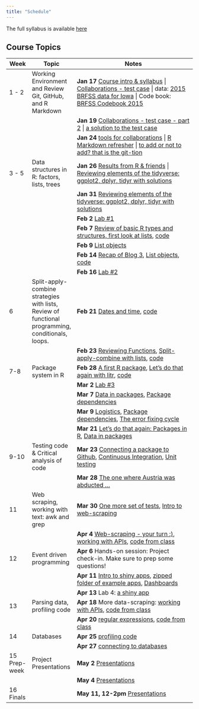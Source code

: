 ```yaml
---
title: "Schedule"
---
```


The full syllabus is available [here](syllabus.pdf)

## Course Topics

Week | Topic | Notes
----- | --------------- | ------------------------------------------------------
1 - 2     | Working Environment and Review Git, GitHub, and R Markdown   | **Jan 17 ** [Course intro & syllabus](../materials-2023/00_getting-started/slides.html) \| [Collaborations - test case](../materials-2023/01_collaborative-environment/01_test-case.html) \| data: [2015 BRFSS data for Iowa](../materials-2023/01_collaborative-environment/data/brfss_iowa.csv) \| Code book: [BRFSS Codebook 2015](https://www.cdc.gov/brfss/annual_data/2015/pdf/codebook15_llcp.pdf)
&nbsp;    | &nbsp;                                                       | **Jan 19** [Collaborations - test case - part 2](../materials-2023/01_collaborative-environment/01_test-case.html#16) \| [a solution to the test case](../materials-2023/01_collaborative-environment/02_test-case-solution.html)
&nbsp;    | &nbsp;                                                       | **Jan 24** [tools for collaborations](../materials-2023/01_collaborative-environment/03_tools-of-the-trade.html) \| [R Markdown refresher](https://ds202-at-isu.github.io/materials/01_collaborative-environment/03_rmarkdown.html#1) \| [to add or not to add? that is the git-tion](../materials-2023/01_collaborative-environment/05_responsible_git.html)
3 - 5     | Data structures in R: factors, lists, trees                  | **Jan 26** [Results from R & friends](../materials-2023/02_tidyverse/01b_r-and-friends.html) \| [Reviewing elements of the tidyverse: ggplot2, dplyr, tidyr with solutions](../materials-2023/02_tidyverse/01_intro.html)
&nbsp;    | &nbsp;                                                       | **Jan 31** [Reviewing elements of the tidyverse: ggplot2, dplyr, tidyr with solutions](../materials-2023/02_tidyverse/01_intro.html) 
&nbsp;    | &nbsp;                                                       | **Feb 2** [Lab #1](labs/01-slides.qmd)
&nbsp;    | &nbsp;                                                       | **Feb 7** [Review of basic R types and structures, first look at lists](../materials-2023/03_data-structures/01_data-structures.html), [code](../materials-2023/code/code-2023-02-07.R)
&nbsp;    | &nbsp;                                                       | **Feb 9** [ List objects](../materials-2023/03_data-structures/01_data-structures.html#18)
 &nbsp;        | &nbsp;                                                       | **Feb 14** [ Recap of Blog 3](../materials-2023/99_recaps/03_blog-recap.html), [List objects](../materials-2023/03_data-structures/01_data-structures.html#26), [code](../materials-2023/code/code-2023-02-14.R)
&nbsp;     |   &nbsp;     | **Feb 16** [Lab #2](labs/02_lab_2023.html)
6         | Split-apply-combine strategies with lists, Review of functional programming, conditionals, loops.                    | **Feb 21** [Dates and time](../materials-2023/03_data-structures/02_date-and-time.html), [code](../materials-2023/code/code-2023-02-21.R)  
&nbsp;    | &nbsp;                                                       | **Feb 23** [Reviewing Functions](../materials-2023/04_functional-programming/01_functions.html), [Split-apply-combine with lists](../materials-2023/04_functional-programming/02b_purrr.html), [code](../materials-2023/code/code-2023-02-23.R)  
7-8       | Package system in R                                          | **Feb 28** [A first R package](../materials-2023/09_packages/01_r-packages.html), [Let's do that again with litr](https://jacobbien.github.io/litr-project/index.html), [code](../materials-2023/code/code-2023-02-28.R)
&nbsp;    | &nbsp;                                                       | **Mar 2** [Lab #3](labs/03-lab-slides.qmd)
&nbsp;    | &nbsp;                                                       | **Mar 7** [Data in packages](../materials-2023/09_packages/02_r-packages-data.html), [Package dependencies](../materials-2023/09_packages/01_r-packages.html#11)
&nbsp;    | &nbsp;                                                       | **Mar 9** [Logistics](../materials-2023/news/news-2023-03-09.html), [Package dependencies](../materials-2023/09_packages/01_r-packages-data.html#11), [The error fixing cycle](../materials-2023/09_packages/02_r-packages-data.html)
&nbsp;    | &nbsp;                                                       | **Mar 21** [Let's do that again: Packages in R](../materials-2023/09_packages/01_r-packages.html#5), [Data in packages](../materials-2023/09_packages/02_r-packages-data-no-turns.html)
9-10      | Testing code & Critical analysis of code                     | **Mar 23** [Connecting a package to Github](https://stat585-at-isu.github.io/materials-2023/09_packages/02_r-packages-data-no-turns.html#15), [Continuous Integration](https://stat585-at-isu.github.io/materials-2023/09_packages/02_r-packages-data-no-turns.html#14), [Unit testing](../materials-2023/08_testing-code/02_testing-code.html)
&nbsp;    | &nbsp;                                                       | **Mar 28** [The one where Austria was abducted ...](../materials-2023/08_testing-code/02_testing-code.html#15)
11        | Web scraping, working with text: awk and grep      | **Mar 30** [One more set of tests](https://stat585-at-isu.github.io/materials-2023/08_testing-code/02_testing-code.html#32), [Intro to web-scraping](../materials-2023/11_web-scraping/01_web-scraping.html)
&nbsp;    | &nbsp;                                                       | **Apr 4** [Web-scraping - your turn :)](../materials-2023/11_web-scraping/01_web-scraping.html#5), [working with APIs](../materials-2023/11_web-scraping/03_api.html), [code from class](https://stat585-at-isu.github.io/materials-2023/code/code-2023-04-04.R) |
12        | Event driven programming                                     | **Apr 6** Hands-on session: Project check-in. Make sure to prep some questions!  
&nbsp;    | &nbsp;                                                       | **Apr 11** [Intro to shiny apps](../materials-2023/10_interactive/01_shiny.html), [zipped folder of example apps](../materials-2023/10_interactive/shiny.zip), [Dashboards](../materials-2023/10_interactive/02_shiny.html) 
&nbsp;    | &nbsp;                                                       | **Apr 13** Lab 4: [a shiny app](labs/04-lab-slides.qmd)
13        | Parsing data, profiling code                                 | **Apr 18** More data-scraping: [working with APIs](../materials-2023/11_web-scraping/03_api.html), [code from class](https://stat585-at-isu.github.io/materials-2023/code/code-2023-04-18.R)
&nbsp;    | &nbsp;                                                       | **Apr 20** [regular expressions](../materials-2023/07_regular-expressions/01_regular-expressions.html), [code from class](https://stat585-at-isu.github.io/materials-2023/code/code-2023-04-20.R)
14        | Databases                                                    | **Apr 25**  [profiling code](../materials-2023/08_testing-code/03b_profiling-code.html)
&nbsp;    | &nbsp;                                                       | **Apr 27** [connecting to databases](../materials-2023/12_databases/01_sqlite.html)
15 Prep-week | Project Presentations                                       | **May 2** [Presentations](presentations.html)
&nbsp;    | &nbsp;                                                       | **May 4** [Presentations](presentations.html)
16  Finals   | &nbsp;                                                       | **May 11, 12-2pm** [Presentations](presentations.html)